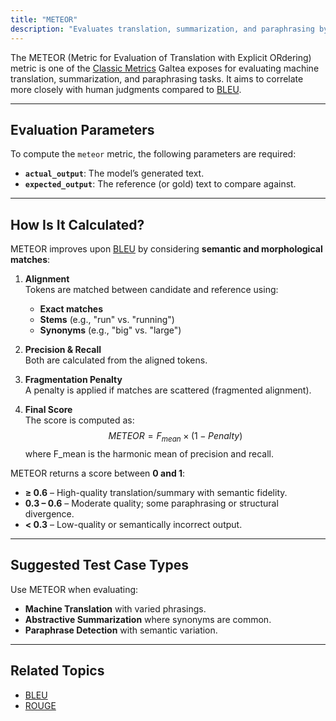 ```yaml
---
title: "METEOR"
description: "Evaluates translation, summarization, and paraphrasing by aligning words using exact matches, stems, or synonyms, computing precision and recall."
---
```

The METEOR (Metric for Evaluation of Translation with Explicit ORdering) metric is one of the [Classic Metrics](/concepts/metric) Galtea exposes for evaluating machine translation, summarization, and paraphrasing tasks. It aims to correlate more closely with human judgments compared to [BLEU](/concepts/metric/bleu).

---
## Evaluation Parameters

To compute the `meteor` metric, the following parameters are required:

- **`actual_output`**: The model’s generated text.
- **`expected_output`**: The reference (or gold) text to compare against.

---
## How Is It Calculated?

METEOR improves upon [BLEU](/concepts/metric/bleu) by considering **semantic and morphological matches**:

1. **Alignment**  
   Tokens are matched between candidate and reference using:
   - **Exact matches**
   - **Stems** (e.g., "run" vs. "running")
   - **Synonyms** (e.g., "big" vs. "large")

2. **Precision & Recall**  
   Both are calculated from the aligned tokens.

3. **Fragmentation Penalty**  
   A penalty is applied if matches are scattered (fragmented alignment).

4. **Final Score**  
   The score is computed as:
   $$
   METEOR = F_{mean} \times (1 - Penalty)
   $$
   where F_mean is the harmonic mean of precision and recall.


METEOR returns a score between **0 and 1**:

- **≥ 0.6** – High-quality translation/summary with semantic fidelity.
- **0.3 – 0.6** – Moderate quality; some paraphrasing or structural divergence.
- **< 0.3** – Low-quality or semantically incorrect output.

---
## Suggested Test Case Types

Use METEOR when evaluating:

- **Machine Translation** with varied phrasings.
- **Abstractive Summarization** where synonyms are common.
- **Paraphrase Detection** with semantic variation.

---
## Related Topics

- [BLEU](/concepts/metric/bleu)
- [ROUGE](/concepts/metric/rouge)
